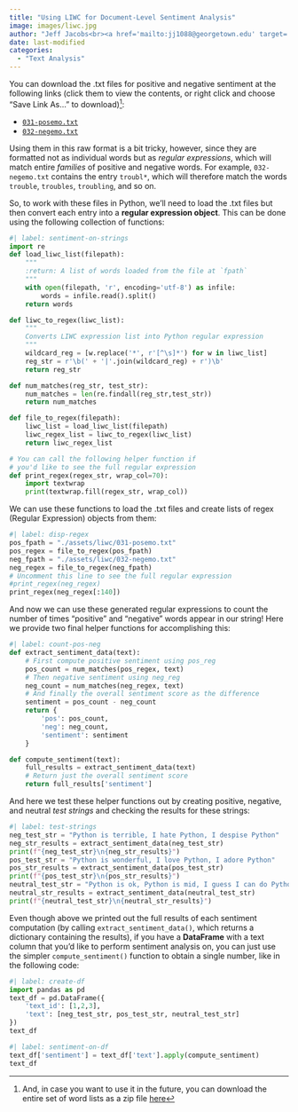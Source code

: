 ```yaml
---
title: "Using LIWC for Document-Level Sentiment Analysis"
image: images/liwc.jpg
author: "Jeff Jacobs<br><a href='mailto:jj1088@georgetown.edu' target='_blank'>`jj1088@georgetown.edu`</a>"
date: last-modified
categories:
  - "Text Analysis"
---
```


You can download the .txt files for positive and negative sentiment at the following links (click them to view the contents, or right click and choose "Save Link As..." to download)^[And, in case you want to use it in the future, you can download the entire set of word lists as a zip file <a href='assets/liwc.zip' target='_blank' class='pe-1'>here</a>]:

* <a href='assets/liwc/031-posemo.txt' target='_blank'>`031-posemo.txt`</a>
* <a href='assets/liwc/032-negemo.txt' target='_blank'>`032-negemo.txt`</a>

Using them in this raw format is a bit tricky, however, since they are formatted not as individual words but as *regular expressions*, which will match entire *families* of positive and negative words. For example, `032-negemo.txt` contains the entry `troubl*`, which will therefore match the words `trouble`, `troubles`, `troubling`, and so on.

So, to work with these files in Python, we'll need to load the .txt files but then convert each entry into a **regular expression object**. This can be done using the following collection of functions:

```python
#| label: sentiment-on-strings
import re
def load_liwc_list(filepath):
    """
    :return: A list of words loaded from the file at `fpath`
    """
    with open(filepath, 'r', encoding='utf-8') as infile:
        words = infile.read().split()
    return words

def liwc_to_regex(liwc_list):
    """
    Converts LIWC expression list into Python regular expression
    """
    wildcard_reg = [w.replace('*', r'[^\s]*') for w in liwc_list]
    reg_str = r'\b(' + '|'.join(wildcard_reg) + r')\b'
    return reg_str

def num_matches(reg_str, test_str):
    num_matches = len(re.findall(reg_str,test_str))
    return num_matches

def file_to_regex(filepath):
    liwc_list = load_liwc_list(filepath)
    liwc_regex_list = liwc_to_regex(liwc_list)
    return liwc_regex_list

# You can call the following helper function if
# you'd like to see the full regular expression
def print_regex(regex_str, wrap_col=70):
    import textwrap
    print(textwrap.fill(regex_str, wrap_col))
```

We can use these functions to load the .txt files and create lists of regex (Regular Expression) objects from them:

```python
#| label: disp-regex
pos_fpath = "./assets/liwc/031-posemo.txt"
pos_regex = file_to_regex(pos_fpath)
neg_fpath = "./assets/liwc/032-negemo.txt"
neg_regex = file_to_regex(neg_fpath)
# Uncomment this line to see the full regular expression
#print_regex(neg_regex)
print_regex(neg_regex[:140])
```

And now we can use these generated regular expressions to count the number of times "positive" and "negative" words appear in our string! Here we provide two final helper functions for accomplishing this:

```python
#| label: count-pos-neg
def extract_sentiment_data(text):
    # First compute positive sentiment using pos_reg
    pos_count = num_matches(pos_regex, text)
    # Then negative sentiment using neg_reg
    neg_count = num_matches(neg_regex, text)
    # And finally the overall sentiment score as the difference
    sentiment = pos_count - neg_count
    return {
        'pos': pos_count,
        'neg': neg_count,
        'sentiment': sentiment
    }

def compute_sentiment(text):
    full_results = extract_sentiment_data(text)
    # Return just the overall sentiment score
    return full_results['sentiment']
```

And here we test these helper functions out by creating positive, negative, and neutral *test strings* and checking the results for these strings:

```python
#| label: test-strings
neg_test_str = "Python is terrible, I hate Python, I despise Python"
neg_str_results = extract_sentiment_data(neg_test_str)
print(f"{neg_test_str}\n{neg_str_results}")
pos_test_str = "Python is wonderful, I love Python, I adore Python"
pos_str_results = extract_sentiment_data(pos_test_str)
print(f"{pos_test_str}\n{pos_str_results}")
neutral_test_str = "Python is ok, Python is mid, I guess I can do Python maybe"
neutral_str_results = extract_sentiment_data(neutral_test_str)
print(f"{neutral_test_str}\n{neutral_str_results}")
```

Even though above we printed out the full results of each sentiment computation (by calling `extract_sentiment_data()`, which returns a dictionary containing the results), if you have a **DataFrame** with a text column that you'd like to perform sentiment analysis on, you can just use the simpler `compute_sentiment()` function to obtain a single number, like in the following code:

```python
#| label: create-df
import pandas as pd
text_df = pd.DataFrame({
    'text_id': [1,2,3],
    'text': [neg_test_str, pos_test_str, neutral_test_str]
})
text_df
```

```python
#| label: sentiment-on-df
text_df['sentiment'] = text_df['text'].apply(compute_sentiment)
text_df
```
